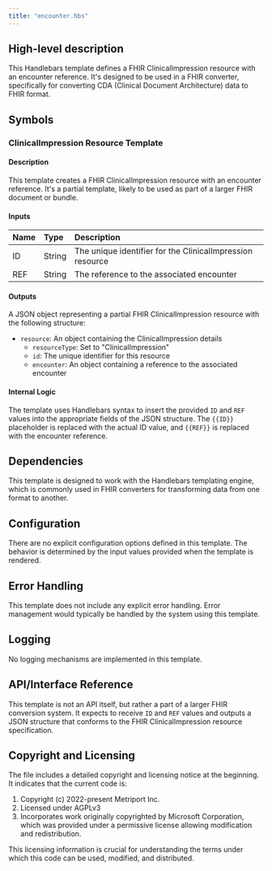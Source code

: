 ```yaml
---
title: "encounter.hbs"
---
```


## High-level description
This Handlebars template defines a FHIR ClinicalImpression resource with an encounter reference. It's designed to be used in a FHIR converter, specifically for converting CDA (Clinical Document Architecture) data to FHIR format.

## Symbols

### ClinicalImpression Resource Template
#### Description
This template creates a FHIR ClinicalImpression resource with an encounter reference. It's a partial template, likely to be used as part of a larger FHIR document or bundle.

#### Inputs
| Name | Type | Description |
|:-----|:-----|:------------|
| ID | String | The unique identifier for the ClinicalImpression resource |
| REF | String | The reference to the associated encounter |

#### Outputs
A JSON object representing a partial FHIR ClinicalImpression resource with the following structure:
- `resource`: An object containing the ClinicalImpression details
  - `resourceType`: Set to "ClinicalImpression"
  - `id`: The unique identifier for this resource
  - `encounter`: An object containing a reference to the associated encounter

#### Internal Logic
The template uses Handlebars syntax to insert the provided `ID` and `REF` values into the appropriate fields of the JSON structure. The `{{ID}}` placeholder is replaced with the actual ID value, and `{{REF}}` is replaced with the encounter reference.

## Dependencies
This template is designed to work with the Handlebars templating engine, which is commonly used in FHIR converters for transforming data from one format to another.

## Configuration
There are no explicit configuration options defined in this template. The behavior is determined by the input values provided when the template is rendered.

## Error Handling
This template does not include any explicit error handling. Error management would typically be handled by the system using this template.

## Logging
No logging mechanisms are implemented in this template.

## API/Interface Reference
This template is not an API itself, but rather a part of a larger FHIR conversion system. It expects to receive `ID` and `REF` values and outputs a JSON structure that conforms to the FHIR ClinicalImpression resource specification.

## Copyright and Licensing
The file includes a detailed copyright and licensing notice at the beginning. It indicates that the current code is:
1. Copyright (c) 2022-present Metriport Inc.
2. Licensed under AGPLv3
3. Incorporates work originally copyrighted by Microsoft Corporation, which was provided under a permissive license allowing modification and redistribution.

This licensing information is crucial for understanding the terms under which this code can be used, modified, and distributed.